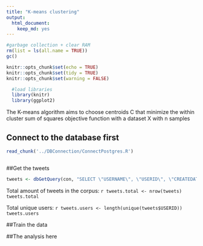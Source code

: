 ```yaml
---
title: "K-means clustering"
output: 
  html_document: 
    keep_md: yes
---
```


```r
#garbage collection + clear RAM
rm(list = ls(all.name = TRUE))
gc()
```

```r
knitr::opts_chunk$set(echo = TRUE)
knitr::opts_chunk$set(tidy = TRUE)
knitr::opts_chunk$set(warning = FALSE)
```

```r
  #load libraries
  library(knitr)
  library(ggplot2)
```

The K-means algorithm aims to choose centroids C that minimize the within cluster sum of squares objective function with a dataset X with n samples

## Connect to the database first
```r
read_chunk('../DBConnection/ConnectPostgres.R')
```

```r
```

##Get the tweets
```r
tweets <- dbGetQuery(con, "SELECT \"USERNAME\", \"USERID\", \"CREATEDAT\", \"GEO_ENABLED\", \"LATITUDE\", \"LONGITUDE\", \"LOCATION\", \"TIMEZONE\" from main.experiment_tweets_shortest where \"RETWEET\" = 0 and \"USERNAME\" in ('Londs_','AbeaChou','shift_comma3','HorizonCDT','ttenraBsucraMaD','maknaewon','oliviagarrett25','yallsop','Blackdolphin5','aaleyiahpoisson')")
```

Total amount of tweets in the corpus: `r tweets.total <- nrow(tweets)
  tweets.total`

Total unique users: `r tweets.users <- length(unique(tweets$USERID))
  tweets.users`
  
##Train the data

##The analysis here


```r
```